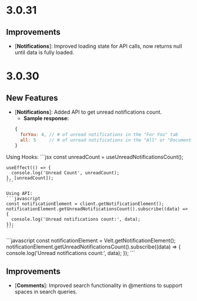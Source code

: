 # 3.0.31

## Improvements

- [**Notifications**]: Improved loading state for API calls, now returns null until data is fully loaded.


# 3.0.30

## New Features

- [**Notifications**]: Added API to get unread notifications count.
  - **Sample response:**
  ```javascript
  { 
    forYou: 4, // # of unread notifications in the "For You" tab
    all: 5     // # of unread notifications in the "All" or "Document" tab
  }
  ```

<Tabs>
  <Tab title="React / Next.js">
    Using Hooks:
    ```jsx
    const unreadCount = useUnreadNotificationsCount();

    useEffect(() => {
      console.log('Unread Count', unreadCount);
    }, [unreadCount]);
    ```

    Using API:
    ```javascript
    const notificationElement = client.getNotificationElement();
    notificationElement.getUnreadNotificationsCount().subscribe((data) => {
      console.log('Unread notifications count:', data);
    });
    ```
  </Tab>
  
  <Tab title="HTML / Other Frameworks">
    ```javascript
    const notificationElement = Velt.getNotificationElement();
    notificationElement.getUnreadNotificationsCount().subscribe((data) => {
      console.log('Unread notifications count:', data);
    });
    ```
  </Tab>
</Tabs>


## Improvements

- [**Comments**]: Improved search functionality in @mentions to support spaces in search queries.
